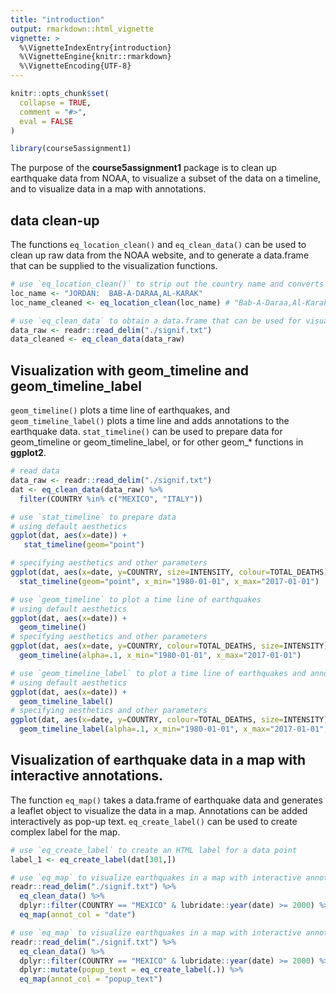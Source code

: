 ```yaml
---
title: "introduction"
output: rmarkdown::html_vignette
vignette: >
  %\VignetteIndexEntry{introduction}
  %\VignetteEngine{knitr::rmarkdown}
  %\VignetteEncoding{UTF-8}
---
```


```r
knitr::opts_chunk$set(
  collapse = TRUE,
  comment = "#>", 
  eval = FALSE
)
```

```r
library(course5assignment1)
```

The purpose of the __course5assignment1__ package is to clean up earthquake data 
from NOAA, to visualize a subset of the data on a timeline, and to visualize data 
in a map with annotations. 

## data clean-up 

The functions `eq_location_clean()` and `eq_clean_data()` can be used to clean up 
raw data from the NOAA website, and to generate a data.frame that can be supplied 
to the visualization functions. 

```r
# use `eq_location_clean()` to strip out the country name and converts names to title case
loc_name <- "JORDAN:  BAB-A-DARAA,AL-KARAK"
loc_name_cleaned <- eq_location_clean(loc_name) # "Bab-A-Daraa,Al-Karak"

# use `eq_clean_data` to obtain a data.frame that can be used for visualization.
data_raw <- readr::read_delim("./signif.txt") 
data_cleaned <- eq_clean_data(data_raw)

```

## Visualization with geom_timeline and geom_timeline_label 

`geom_timeline()` plots a time line of earthquakes, and `geom_timeline_label()` 
plots a time line and adds annotations to the earthquake data. `stat_timeline()` 
can be used to prepare data for geom_timeline or geom_timeline_label, or for 
other geom_* functions in __ggplot2__.

```r
# read data 
data_raw <- readr::read_delim("./signif.txt")
dat <- eq_clean_data(data_raw) %>%
  filter(COUNTRY %in% c("MEXICO", "ITALY"))

# use `stat_timeline` to prepare data 
# using default aesthetics 
ggplot(dat, aes(x=date)) +
   stat_timeline(geom="point")

# specifying aesthetics and other parameters 
ggplot(dat, aes(x=date, y=COUNTRY, size=INTENSITY, colour=TOTAL_DEATHS)) +
  stat_timeline(geom="point", x_min="1980-01-01", x_max="2017-01-01")

# use `geom_timeline` to plot a time line of earthquakes 
# using default aesthetics 
ggplot(dat, aes(x=date)) +
  geom_timeline()
# specifying aesthetics and other parameters  
ggplot(dat, aes(x=date, y=COUNTRY, colour=TOTAL_DEATHS, size=INTENSITY)) + 
  geom_timeline(alpha=.1, x_min="1980-01-01", x_max="2017-01-01")

# use `geom_timeline_label` to plot a time line of earthquakes and annotations
# using default aesthetics 
ggplot(dat, aes(x=date)) +
  geom_timeline_label()
# specifying aesthetics and other parameters
ggplot(dat, aes(x=date, y=COUNTRY, colour=TOTAL_DEATHS, size=INTENSITY)) +
  geom_timeline_label(alpha=.1, x_min="1980-01-01", x_max="2017-01-01", n_max=10)

```

## Visualization of earthquake data in a map with interactive annotations. 

The function `eq_map()` takes a data.frame of earthquake data and generates a 
leaflet object to visualize the data in a map. Annotations can be added 
interactively as pop-up text. `eq_create_label()` can be used to create complex
label for the map. 

```r
# use `eq_create_label` to create an HTML label for a data point
label_1 <- eq_create_label(dat[301,])  

# use `eq_map` to visualize earthquakes in a map with interactive annotations using 'date' 
readr::read_delim("./signif.txt") %>% 
  eq_clean_data() %>% 
  dplyr::filter(COUNTRY == "MEXICO" & lubridate::year(date) >= 2000) %>% 
  eq_map(annot_col = "date")

# use `eq_map` to visualize earthquakes in a map with interactive annotations complex label created by `eq_create_label`
readr::read_delim("./signif.txt") %>% 
  eq_clean_data() %>% 
  dplyr::filter(COUNTRY == "MEXICO" & lubridate::year(date) >= 2000) %>% 
  dplyr::mutate(popup_text = eq_create_label(.)) %>% 
  eq_map(annot_col = "popup_text")

```








